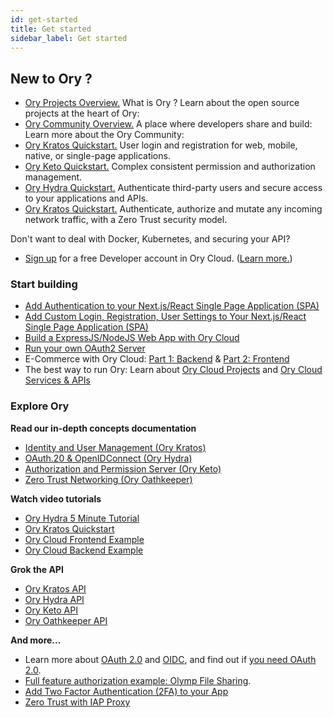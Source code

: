 ```yaml
---
id: get-started
title: Get started
sidebar_label: Get started
---
```



## New to Ory ?

- [Ory Projects Overview.](/ecosystem/projects.md)
What is Ory ? Learn about the open source projects at the heart of Ory:
- [Ory Community Overview.](/ecosystem/community.md)
A place where developers share and build: Learn more about the Ory Community:
- [Ory Kratos Quickstart.](/kratos/quickstart)
User login and registration for web, mobile, native, or single-page applications.
- [Ory Keto Quickstart.](/keto/quickstart)
Complex consistent permission and authorization management.
- [Ory Hydra Quickstart.](/hydra/5min-tutorial)
Authenticate third-party users and secure access to your applications and APIs.
- [Ory Kratos Quickstart.](/oathkeeper/configure-deploy)
Authenticate, authorize and mutate any incoming network traffic, with a Zero Trust security model.

Don't want to deal with Docker, Kubernetes, and securing your API? 
- [Sign up](https://console.ory.sh/) for a free Developer account in Ory Cloud. ([Learn more.](/cloud/developer.mdx))

### Start building

- [Add Authentication to your Next.js/React Single Page Application (SPA)](https://www.ory.sh/login-spa-react-nextjs-authentication-example-api-open-source/)
- [Add Custom Login, Registration, User Settings to Your Next.js/React Single Page Application (SPA) ](https://www.ory.sh/nextjs-authentication-spa-custom-flows-open-source/)
- [Build a ExpressJS/NodeJS Web App with Ory Cloud](https://www.ory.sh/docs/start-building/server-side-web-app#expressjs--nodejs)
- [Run your own OAuth2 Server ](https://www.ory.sh/run-oauth2-server-open-source-api-security/)
- E-Commerce with Ory Cloud: [Part 1: Backend](https://www.ory.sh/cloud-ecommerce-backend/) & [Part 2: Frontend](https://www.ory.sh/cloud-ecommerce-frontend/)
- The best way to run Ory: Learn about [Ory Cloud Projects](https://www.ory.sh/docs/concepts/project) and [Ory Cloud Services & APIs](https://www.ory.sh/docs/concepts/services-api)


### Explore Ory

**Read our in-depth concepts documentation**

- [Identity and User Management (Ory Kratos)](/kratos//concepts/index)
- [OAuth.20 & OpenIDConnect (Ory Hydra)]((/hydra//concepts/index))
- [Authorization and Permission Server (Ory Keto)]((/keto//concepts/index))
- [Zero Trust Networking (Ory Oathkeeper)](/oathkeeper//concepts/index)

**Watch video tutorials**

- [Ory Hydra 5 Minute Tutorial](https://www.youtube.com/watch?v=tlO9p2E501A)
- [Ory Kratos Quickstart](https://www.youtube.com/watch?v=JhlIZ3aChXc)
- [Ory Cloud Frontend Example](https://www.youtube.com/watch?v=VKLXbrZS7tU)
- [Ory Cloud Backend Example](https://www.youtube.com/watch?v=umSRQBVdPjM)

**Grok the API**

- [Ory Kratos API](/kratos/reference/api/)
- [Ory Hydra API](/hydra/reference/api/)
- [Ory Keto API](/keto/reference/api/)
- [Ory Oathkeeper API](/oathkeeper/reference/api/)

**And more...**

- Learn more about [OAuth 2.0](https://www.ory.sh/hydra/docs/next/concepts/oauth2/) and [OIDC](https://www.ory.sh/hydra/docs/next/concepts/openid-connect-oidc/), and find out if [you need OAuth 2.0](https://www.ory.sh/hydra/docs/next/concepts/before-oauth2/).
- [Full feature authorization example: Olymp File Sharing](https://www.ory.sh/keto/docs/next/examples/olymp-file-sharing/).
- [Add Two Factor Authentication (2FA) to your App](https://www.ory.sh/kratos/docs/next/two-factor-authentication-2fa-mfa/)
- [Zero Trust with IAP Proxy](https://www.ory.sh/kratos/docs/next/guides/zero-trust-iap-proxy-identity-access-proxy/)